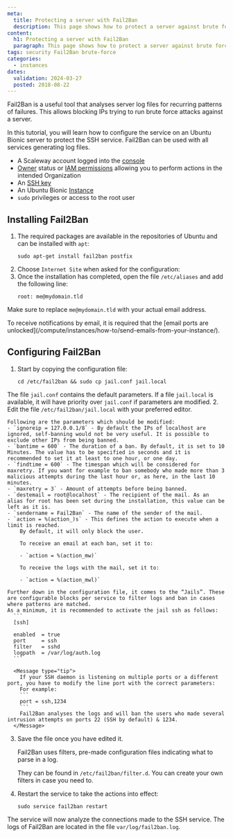 ```yaml
---
meta:
  title: Protecting a server with Fail2Ban
  description: This page shows how to protect a server against brute force attacks with Fail2Ban
content:
  h1: Protecting a server with Fail2Ban
  paragraph: This page shows how to protect a server against brute force attacks with Fail2Ban
tags: security Fail2Ban brute-force
categories:
  - instances
dates:
  validation: 2024-03-27
  posted: 2018-08-22
---
```


Fail2Ban is a useful tool that analyses server log files for recurring patterns of failures. This allows blocking IPs trying to run brute force attacks against a server.

In this tutorial, you will learn how to configure the service on an Ubuntu Bionic server to protect the SSH service. Fail2Ban can be used with all services generating log files.

<Macro id="requirements" />

- A Scaleway account logged into the [console](https://console.scaleway.com/)
- [Owner](/identity-and-access-management/iam/concepts/#owner) status or [IAM permissions](/identity-and-access-management/iam/concepts/#permission) allowing you to perform actions in the intended Organization
- An [SSH key](/identity-and-access-management/organizations-and-projects/how-to/create-ssh-key/)
- An Ubuntu Bionic [Instance](/compute/instances/how-to/create-an-instance)
- `sudo` privileges or access to the root user

## Installing Fail2Ban

1. The required packages are available in the repositories of Ubuntu and can be installed with `apt`:
    ```
    sudo apt-get install fail2ban postfix
    ```
2. Choose `Internet Site` when asked for the configuration:
    <Lightbox src="scaleway-postfix-install.webp" alt="" />
3. Once the installation has completed, open the file `/etc/aliases` and add the following line:
    ```
    root: me@mydomain.tld
    ```

  Make sure to replace `me@mydomain.tld` with your actual email address.

  <Message type="tip">
    To receive notifications by email, it is required that the [email ports are unlocked](/compute/instances/how-to/send-emails-from-your-instance/).
  </Message>

## Configuring Fail2Ban

1. Start by copying the configuration file:
    ```
    cd /etc/fail2ban && sudo cp jail.conf jail.local
    ```

  The file `jail.conf` contains the default parameters. If a file `jail.local` is available, it will have priority over `jail.conf` if parameters are modified.
2. Edit the file `/etc/fail2ban/jail.local` with your preferred editor.

    Following are the parameters which should be modified:
    - `ignoreip = 127.0.0.1/8` - By default the IPs of localhost are ignored, self-banning would not be very useful. It is possible to exclude other IPs from being banned.
    - `bantime = 600` - The duration of a ban. By default, it is set to 10 Minutes. The value has to be specified in seconds and it is recommended to set it at least to one hour, or one day.
    - `findtime = 600` - The timespan which will be considered for maxretry. If you want for example to ban somebody who made more than 3 malicious attempts during the last hour or, as here, in the last 10 minutes.
    - `maxretry = 3` - Amount of attempts before being banned.
    - `destemail = root@localhost` - The recipient of the mail. As an alias for root has been set during the installation, this value can be left as it is.
    - `sendername = Fail2Ban` - The name of the sender of the mail.
    - `action = %(action_)s` - This defines the action to execute when a limit is reached.
        By default, it will only block the user.

        To receive an email at each ban, set it to:

        - `action = %(action_mw)`

        To receive the logs with the mail, set it to:

        - `action = %(action_mwl)`

    Further down in the configuration file, it comes to the “Jails”. These are configurable blocks per service to filter logs and ban in cases where patterns are matched.
    As a minimum, it is recommended to activate the jail ssh as follows:
      ```
      [ssh]

      enabled  = true
      port     = ssh
      filter   = sshd
      logpath  = /var/log/auth.log
      ```

      <Message type="tip">
        If your SSH daemon is listening on multiple ports or a different port, you have to modify the line port with the correct parameters:
        For example:
        ```
        port = ssh,1234
        ```
        Fail2Ban analyses the logs and will ban the users who made several intrusion attempts on ports 22 (SSH by default) & 1234.
      </Message>
3. Save the file once you have edited it.

    Fail2Ban uses filters, pre-made configuration files indicating what to parse in a log.

    They can be found in `/etc/fail2ban/filter.d`.
    You can create your own filters in case you need to.
4. Restart the service to take the actions into effect:
    ```
    sudo service fail2ban restart
    ```

The service will now analyze the connections made to the SSH service. The logs of Fail2Ban are located in the file `var/log/fail2ban.log`.